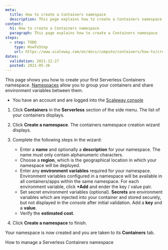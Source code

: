 ```yaml
---
meta:
  title: How to create a Containers namespace
  description: This page explains how to create a Containers namespace
content:
  h1: How to create a Containers namespace
  paragraph: This page explains how to create a Containers namespace
steps:
  - step: TODO
    type: HowToStep
    url: https://www.scaleway.com/en/docs/compute/containers/how-to/create-a-containers-namespace
dates:
  validation: 2021-12-27
  posted: 2021-05-26
---
```


This page shows you how to create your first Serverless Containers namespace. [Namespaces](/compute/containers/concepts/#namespace) allow you to group your containers and share environment variables between them.

<Message type="requirement">

- You have an account and are logged into the [Scaleway console](https://console.scaleway.com)

</Message>

1. Click **Containers** in the **Serverless** section of the side menu. The list of your containers displays.

  <Lightbox src="scaleway-containers-creation.webp" alt="" />

2. Click **Create a namespace**. The containers namespace creation wizard displays.

3. Complete the following steps in the wizard: 

    - Enter a **name** and optionally a **description** for your namespace. The name must only contain alphanumeric characters.
    - Choose a **region**, which is the geographical location in which your namespace will be deployed.
    - Enter any **environment variables** required for your namespace. Environment variables configured in a namespace will be available in all containers/apps within the same namespace. For each environment variable, click **+Add** and ender the key / value pair.
    - Set secret environment variables (optional). **Secrets** are environment variables which are injected into your container and stored securely, but not displayed in the console after initial validation. Add a **key** and a **value**.
    - Verify the **estimated cost**.
    

4. Click **Create a namespace** to finish.

Your namespace is now created and you are taken to its **Containers** tab.

<Navigation title="See Also">
  <NextButton to="/compute/containers/how-to/manage-a-containers-namespace/">How to manage a Serverless Containers namespace</NextButton>
</Navigation>
